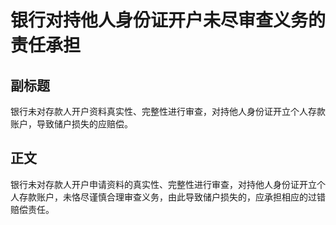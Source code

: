 # 银行对持他人身份证开户未尽审查义务的责任承担
## 副标题
银行未对存款人开户资料真实性、完整性进行审查，对持他人身份证开立个人存款账户，导致储户损失的应赔偿。
## 正文
银行未对存款人开户申请资料的真实性、完整性进行审查，对持他人身份证开立个人存款账户，未恪尽谨慎合理审查义务，由此导致储户损失的，应承担相应的过错赔偿责任。